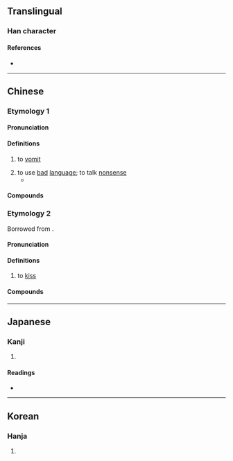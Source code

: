 {{also|吣}}
{{character info/new}}
==Translingual==

===Han character===
{{Han char|rn=30|rad=口|as=07|sn=10|four=67047|canj=RSME|ids=⿰口𠬶}}

====References====
* {{Han ref|kx=0193.051|dkj=03748|dj=0413.140|hdz=10634.130|uh=551A|ud=21786|bh=D0F7|bd=53495}}

----

==Chinese==

===Etymology 1===
{{zh-forms|s=吣|t2=吣|alt=吢}}

====Pronunciation====
{{zh-pron
|m=qìn
|c=cam3
|mn-t=cim3
|cat=v
}}

====Definitions====
{{zh-hanzi}}

# {{lb|zh|of a dog or cat}} to [[vomit]]
# to use [[bad]] [[language]]; to talk [[nonsense]]
#* {{zh-x|那 是 醉漢 嘴 裡 胡唚。|It was the maudlin talk of a drunkard.|ref=Hongloumeng}}

====Compounds====
{{zh-der|混唚|胡唚}}

===Etymology 2===
{{zh-forms|alt=斟,鐘-Min Dong,烝-Min Dong}}
Borrowed from {{bor|zh|ms|cium|notext=1}}.

====Pronunciation====
{{zh-pron
|m=qīn
|md=cĭng>cṳ̆ng
|mn=chim
|mn-t=zim1
|cat=v
}}

====Definitions====
{{zh-hanzi}}

# {{lb|zh|Min Dong|Min Nan}} to [[kiss]]

====Compounds====
{{zh-der|*唚喙|*相唚}}

----

==Japanese==

===Kanji===
{{ja-kanji|grade=|rs=口07}}

# {{defn|lang=ja|sort=口07}}

====Readings====
* {{ja-readings|on=[[しん]] (shin)|kun=}}

----

==Korean==

===Hanja===
{{ko-hanja|hangeul=침|rv=chim|mr=ch'im}}

# {{defn|lang=ko|sort=口07}}
